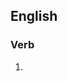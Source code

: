 ==English==

===Verb===
{{head|en|present participle}}

# {{present participle of|suffice|lang=en|nocat=1}}